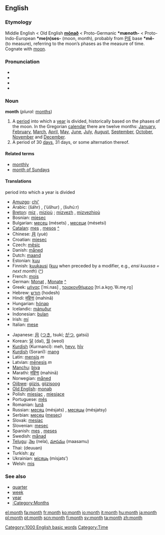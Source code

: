 ==English==

{{rank|original|provide|determined|819|month|news|prepared|support}}

===Etymology===
Middle English < Old English '''[[monaþ|mōnað]]''' < Proto-Germanic '''*mænoth-''' < Proto-Indo-European '''*me(n)ses-''' (moon, month), probably from [[PIE]] base '''*mê-''' (to measure), referring to the moon’s phases as the measure of time. Cognate with [[moon]].

===Pronunciation===
*{{AHD|mŭnth}}
*{{IPA|/mʌnθ/}}
*{{SAMPA|/mVnT/}}
*{{audio|en-us-month.ogg|Audio (US)}}

===Noun===
'''month''' (''plural:'' [[months]])

# A [[period]] into which a [[year]] is divided, historically based on the phases of the moon. In the Gregorian [[calendar]] there are twelve months: [[January]], [[February]], [[March]], [[April]], [[May]], [[June]], [[July]], [[August]], [[September]], [[October]], [[November]] and [[December]].
# A period of 30 [[day]]s, 31 days, or some alternation thereof.

====Related terms====
*[[monthly]]
*[[month of Sundays]]

====Translations====
;period into which a year is divided
{{top}}
*[[Amuzgo]]: [[chi']]
*Arabic: {{ARchar|[[شهر|شَهْرٌ]]}} (šáhr) {{m}}, {{ARchar|[[اشهر|أُشْهُرٌ]]}} (’úšhur) {{p}}, {{ARchar|[[شهور|شُهُورٌ]]}} (šuhúːr) {{p}}
*[[Breton]]: [[miz]] {{m}}, [[miz]]ioù {{p}}; [[mizvezh]] {{m}}, [[mizvezh]]ioù {{p}}
*Bosnian: [[mjesec]] {{m}}
*Bulgarian: [[месец]] (mésets) {{m}}, [[месеци]] (mésetsi) {{p}}
*[[Catalan]]: [[mes#Catalan|mes]] {{m}}, [[mes]]os {{p}} [[:ca:mes|^]]
*Chinese: [[月]] (yuè)
*Croatian: [[mjesec]] {{m}}
*Czech: [[měsíc]] {{m}}
*Danish: [[måned]]
*Dutch: [[maand]] {{f}}
*Estonian: [[kuu]]
*Finnish: [[kuukausi]] ([[kuu]] when preceded by a modifier, e.g., ''ensi kuussa = next month'') ([[:fi:kuukausi|^]])
*French: [[mois]] {{m}}
*German: [[Monat]] {{m}}, [[Monate]] {{p}} [[:de:Monat|^]]
*Greek: [[μήνας]] [ˈmi.nas] {{m}}, [[τριακονθήμερο]] [tri.a.ko̞n̪.ˈθi.me̞.ro̞] {{n}}
*Hebrew: [[חודש]] (hodesh)
*Hindi: [[महिना]] (mahinā)
*Hungarian: [[hónap]]
*Icelandic: [[mánuður]]
*Indonesian: [[bulan]]
*Irish: [[mí]]
*Italian: [[mese]] {{m}}
{{mid}}
*Japanese: [[月]] ([[つき]], tsukí; [[がつ]], gatsú)
*Korean: [[달]] (dal), [[월]] (weol)
*[[Kurdish]] (Kurmancî): meh, [[heyv]], [[hîv]]
*[[Kurdish]] (Soranî): [[mang]]
*Latin: [[mensis]] ''m''
*Latvian: [[mēnesis]] ''m''
*[[Manchu]]: [[biya]]
*Marathi: [[महिना]] (mahinā)
*Norwegian: [[måned]]
*[[Ojibwe]]: [[giizis]], [[giizisoog]] {{p}}
*[[Old English]]: [[monaþ]] {{m}}
*Polish: [[miesiąc]] {{m}}, [[miesiąc]]e {{p}}
*Portuguese: [[mês]] {{m}}
*Romanian: [[lună]] {{f}}
*Russian: [[месяц]] (mésjats) {{m}}, [[месяцы]] (mésjatsy) {{p}}
*Serbian: [[месец]] ([[mesec]]) {{m}}
*Slovak: [[mesiac]] {{m}}
*Slovenian: [[mesec]] {{m}}
*Spanish: [[mes]] {{m}}, [[mes]]es {{p}}
*Swedish: [[månad]] {{c}}
*[[Telugu]]: [[నెల]] (nela), [[మాసము]] (maasamu)
*Thai: {{THchar|[[เดือน]]}} (deuuan)
*Turkish: [[ay]]
*Ukrainian: [[місяць]] (mísjats’) {{m}}
*Welsh: [[mis]]
{{bottom}}

===See also===
*[[quarter]]
*[[week]]
*[[year]]
*[[:Category:Months]]

[[Category:1000 English basic words]]
[[Category:Time]]

[[el:month]]
[[fa:month]]
[[fr:month]]
[[ko:month]]
[[io:month]]
[[it:month]]
[[hu:month]]
[[ja:month]]
[[pl:month]]
[[pt:month]]
[[scn:month]]
[[fi:month]]
[[sv:month]]
[[ta:month]]
[[zh:month]]